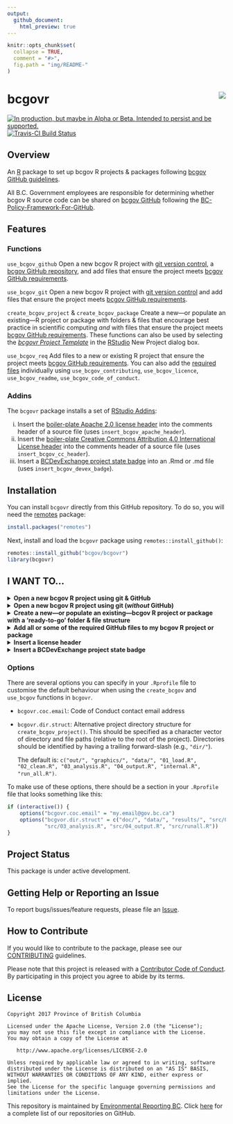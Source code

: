 ```yaml
---
output:
  github_document:
    html_preview: true
---
```


<!-- README.md is generated from README.Rmd. Please edit README.Rmd (this file) -->

```r
knitr::opts_chunk$set(
  collapse = TRUE,
  comment = "#>",
  fig.path = "img/README-"
)

```

# bcgovr <img src="img/logo.png" align="right" />

<div id="devex-badge"><a rel="Delivery" href="https://github.com/BCDevExchange/assets/blob/master/README.md"><img alt="In production, but maybe in Alpha or Beta. Intended to persist and be supported." style="border-width:0" src="https://assets.bcdevexchange.org/images/badges/delivery.svg" title="In production, but maybe in Alpha or Beta. Intended to persist and be supported." /></a>[![Travis-CI Build Status](https://travis-ci.org/bcgov/bcgovr.svg?branch=master)](https://travis-ci.org/bcgov/bcgovr)</div>


## Overview

An [R](http://r-project.org) package to set up bcgov R projects & packages following [bcgov GitHub guidelines](https://github.com/bcgov/BC-Policy-Framework-For-GitHub). 

All B.C. Government employees are responsible for determining whether bcgov R source code can be shared on [bcgov GitHub](https://github.com/bcgov) following the [BC-Policy-Framework-For-GitHub](https://github.com/bcgov/BC-Policy-Framework-For-GitHub).

## Features

### Functions
`use_bcgov_github` Open a new bcgov R project with [git version control](https://git-scm.com/), a [bcgov GitHub repository](https://github.com/bcgov), and add files that ensure the project meets [bcgov GitHub requirements](https://github.com/bcgov/BC-Policy-Framework-For-GitHub/blob/master/BC-Gov-Org-HowTo/Cheatsheet.md).

`use_bcgov_git` Open a new bcgov R project with [git version control](https://git-scm.com/) and add files that ensure the project meets [bcgov GitHub requirements](https://github.com/bcgov/BC-Policy-Framework-For-GitHub/blob/master/BC-Gov-Org-HowTo/Cheatsheet.md).

`create_bcgov_project` & `create_bcgov_package` Create a new&mdash;or populate an existing&mdash;R project or package with folders & files that encourage best practice in scientific computing _and_ with files that ensure the project meets [bcgov GitHub requirements](https://github.com/bcgov/BC-Policy-Framework-For-GitHub/blob/master/BC-Gov-Org-HowTo/Cheatsheet.md). These functions can also be used by selecting the [*bcgovr Project Template*](#analysis-and-package-templates) in the [RStudio](https://www.rstudio.com/) New Project dialog box.

`use_bcgov_req` Add files to a new or existing R project that ensure the project meets [bcgov GitHub requirements](https://github.com/bcgov/BC-Policy-Framework-For-GitHub/blob/master/BC-Gov-Org-HowTo/Cheatsheet.md). You can also add the [required files](https://github.com/bcgov/BC-Policy-Framework-For-GitHub/blob/master/BC-Gov-Org-HowTo/Cheatsheet.md) individually using `use_bcgov_contributing`, `use_bcgov_licence`, `use_bcgov_readme`, `use_bcgov_code_of_conduct`.


### Addins

The `bcgovr` package installs a set of [RStudio Addins](https://rstudio.github.io/rstudioaddins/):

(i) Insert the [boiler-plate Apache 2.0 license header](https://github.com/bcgov/BC-Policy-Framework-For-GitHub/blob/master/BC-Open-Source-Development-Employee-Guide/Licenses.md) into the comments header of a source file (uses `insert_bcgov_apache_header`).
(ii) Insert the [boiler-plate Creative Commons Attribution 4.0 International License header](https://github.com/bcgov/BC-Policy-Framework-For-GitHub/blob/master/BC-Open-Source-Development-Employee-Guide/Licenses.md) into the comments header of a source file (uses `insert_bcgov_cc_header`).
(iii) Insert a [BCDevExchange project state badge](https://github.com/BCDevExchange/assets/blob/master/README.md) into an .Rmd or .md file (uses `insert_bcgov_devex_badge`).

## Installation 

You can install `bcgovr` directly from this GitHub repository. To do so, you will need the [remotes](https://cran.r-project.org/web/packages/remotes/index.html) package:

```r
install.packages("remotes")
```

Next, install and load the `bcgovr` package using `remotes::install_github()`:

```r
remotes::install_github("bcgov/bcgovr")
library(bcgovr)
```


## I WANT TO...


<details><summary><strong>Open a new bcgov R project using git & GitHub</strong></summary>

some text here

<br />

</details>

<details><summary><strong>Open a new bcgov R project using git (<i>without</i> GitHub)</strong></summary>

some text here

<br />

</details>

<details><summary><strong>Create a new&mdash;or populate an existing&mdash;bcgov R project or package with a 'ready-to-go' folder & file structure</strong></summary>

<br />

Start a New Project in RStudio: New Project -> New Directory -> BC Gov Project/Package. Confirm the local location of the project in the _Directory Name_ field. Check/uncheck and fill in the other fields as relevant to the project, and click 'Create Project'. The template `bcgovr` files and folders will be created in the new directory. For using different project templates, see the [Options](#options) section below.

![](img/bcgovr_proj_templat.gif)

The result is a 'ready-to-go' local directory for a new R project:

![](img/analysis_skeleton_output.PNG)

As an alternative to using the 'New Project -> ...' dialogue box in RStudio, you can use the R console and `bcgovr::create_bcgov_project()` to create a new local project. Be sure to either specify your local directory using the `path` argument, or `setwd("C:/my_bcgov_analysis")` before running `create_bcgov_project()`. Type `?create_bcgov_project` in the R console for help.

```r
bcgovr::bcgovr::create_bcgov_project(path = "C:\_dev\bcgovr_analysis") 
```

The `create_bcgov_package()` function is used the same way as `create_bcgov_project()` but will create all the files & folders to get started on creating an R package. Type `?create_bcgov_package` in the R console for help. The [R packages](http://r-pkgs.had.co.nz/) book by Hadley Wickham is an incredible resource if you are looking to create packages.

<br />

</details>


<details><summary><strong>Add all or some of the required GitHub files to my bcgov R project or package</strong></summary>

<br />

Add the [bcgov GitHub required](https://github.com/bcgov/BC-Policy-Framework-For-GitHub/blob/master/BC-Gov-Org-HowTo/Cheatsheet.md) files&mdash;a LICENSE, a README, a CODE OF CONDUCT and a CONTRIBUTING file&mdash;to any new or existing bcgov R project or package using `use_bcgov_req()`. Type `?use_bcgov_req` in the R console for help.

You can use the `licence`, `coc_email` & `rmarkdown` arguments to change the default Apache 2.0 licence, add your contact details to the Code of Conduct, or decline a README.Rmd file&mdash;maybe you only want a README.md?

```r
use_bcgov_req(licence="cc-by", rmarkdown=FALSE, coc_email="my.email@gov.bc.ca")
```

You can also add the individual required files as needed using:

```r
use_bcgov_licence()
use_bcgov_readme()
use_bcgov_contributing()
use_bcgov_code_of_conduct(coc_email="my.email@gov.bc.ca")
```

<br />

</details>

<details><summary><strong>Insert a license header</strong></summary>

<br />

Need to insert that Apache 2.0 or Creative Commons licence header to a source file? Just click-click:

![](img/bcgovr_addin_example.gif)

You can also use `insert_bcgov_apache_header()` or `insert_bcgov_cc_header()`.

<br />

</details>

<details><summary><strong>Insert a BCDevExchange project state badge</strong></summary>

<br />

Need to add a Project State Badge to your README file? Just click-click-click:

![](img/bcgovr_addin_example2.gif)

You can also use `insert_bcgov_devex_badge("inspiration")`. Type `?insert_bcgov_devex_badge` in the R console for the list of badge options and other help.

</details>


### Options

There are several options you can specify in your `.Rprofile` file to customise the default behaviour when using the `create_bcgov` and `use_bcgov` functions in `bcgovr`.

* `bcgovr.coc.email`: Code of Conduct contact email address
* `bcgovr.dir.struct`: Alternative project directory structure for `create_bcgov_project()`. This should be specified as a character vector of directory and file paths (relative to the root of the project).  Directories should be identified by having a trailing forward-slash (e.g., `"dir/"`).
    
    The default is: `c("out/", "graphics/", "data/", "01_load.R", "02_clean.R", "03_analysis.R", "04_output.R", "internal.R", "run_all.R")`.

To make use of these options, there should be a section in your `.Rprofile` file that looks something like this:

```r
if (interactive()) {
    options("bcgovr.coc.email" = "my.email@gov.bc.ca")
    options("bcgvor.dir.struct" = c("doc/", "data/", "results/", "src/01_load.R", "src/02_clean.R",
            "src/03_analysis.R", "src/04_output.R", "src/runall.R"))
} 
```


## Project Status

This package is under active development.


## Getting Help or Reporting an Issue

To report bugs/issues/feature requests, please file an [Issue](https://github.com/bcgov/bcgovr/issues/).


## How to Contribute

If you would like to contribute to the package, please see our 
[CONTRIBUTING](CONTRIBUTING.md) guidelines.

Please note that this project is released with a [Contributor Code of Conduct](CODE_OF_CONDUCT.md). By participating in this project you agree to abide by its terms.


## License

    Copyright 2017 Province of British Columbia

    Licensed under the Apache License, Version 2.0 (the "License");
    you may not use this file except in compliance with the License.
    You may obtain a copy of the License at 

       http://www.apache.org/licenses/LICENSE-2.0

    Unless required by applicable law or agreed to in writing, software
    distributed under the License is distributed on an "AS IS" BASIS,
    WITHOUT WARRANTIES OR CONDITIONS OF ANY KIND, either express or implied.
    See the License for the specific language governing permissions and
    limitations under the License.

This repository is maintained by [Environmental Reporting BC](http://www2.gov.bc.ca/gov/content?id=FF80E0B985F245CEA62808414D78C41B). Click [here](https://github.com/bcgov/EnvReportBC-RepoList) for a complete list of our repositories on GitHub.
